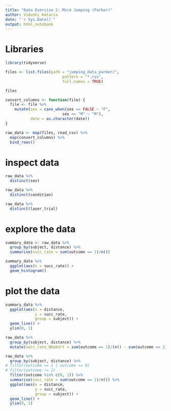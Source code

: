 ```yaml
---
title: "Data Exercise 2: Mice Jumping (Parker)"
author: Vidushi Kataria
date: "`r Sys.Date()`" 
output: html_notebook
---
```


# Libraries

```r
library(tidyverse)
```


```r
files <- list.files(path = "jumping_data_parker/",
                         pattern = "*.csv",
                         full.names = TRUE)

files
```


```r
convert_columns <- function(file) {
  file <- file %>%
    mutate(sex = case_when(sex == FALSE ~ "F",
                         sex == "M" ~ "M"),
           date = as.character(date))
}
```


```r
raw_data <- map(files, read_csv) %>%
  map(convert_columns) %>%
  bind_rows()
```


# inspect data
```r
raw_data %>%
  distinct(sex)
```
```r
raw_data %>%
  distinct(condition)
```
```r
raw_data %>%
  distinct(laser_trial)
```

# explore the data
```r
summary_data <- raw_data %>%
  group_by(subject, distance) %>%
  summarise(succ_rate = sum(outcome == 1)/n())
```


```r
summary_data %>%
  ggplot(aes(x = succ_rate)) +
  geom_histogram()
```

# plot the data

```r
summary_data %>%
  ggplot(aes(x = distance,
             y = succ_rate,
             group = subject)) +
  geom_line() +
  ylim(0, 1)
```

```r
raw_data %>%
  group_by(subject, distance) %>%
  mutate(succ_rate_NOabort = sum(outcome == 1)/(n() - sum(outcome == 2)))
```

```r
raw_data %>%
  group_by(subject, distance) %>%
# filter(outcome == 1 | outcome == 0)
# filter(outcome != 2) 
  filter(outcome %in% c(0, 1)) %>%
  summarise(succ_rate = sum(outcome == 1)/n()) %>%
  ggplot(aes(x = distance,
             y = succ_rate,
             group = subject)) +
  geom_line() +
  ylim(0, 1)
```


